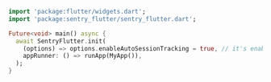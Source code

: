 ```dart
import 'package:flutter/widgets.dart';
import 'package:sentry_flutter/sentry_flutter.dart';

Future<void> main() async {
  await SentryFlutter.init(
    (options) => options.enableAutoSessionTracking = true, // it's enabled by default
    appRunner: () => runApp(MyApp()),
  );
}
```
